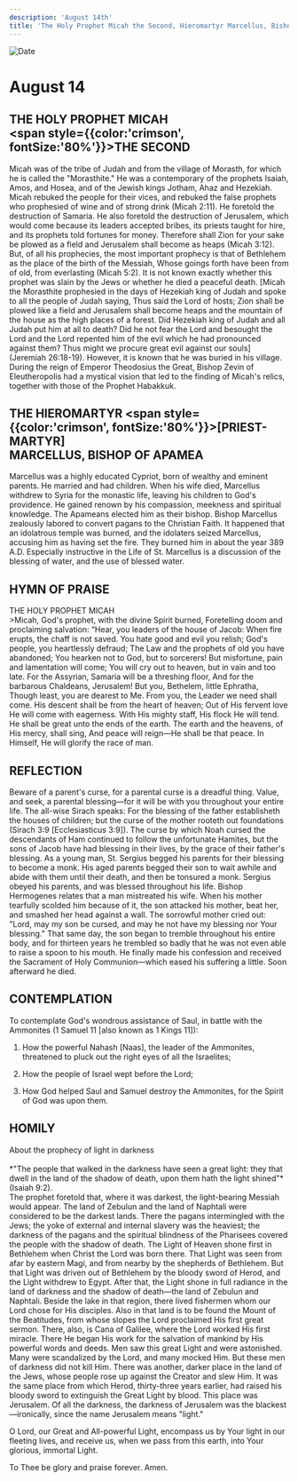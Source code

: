 ```yaml
---
description: 'August 14th'
title: 'The Holy Prophet Micah the Second, Hieromartyr Marcellus, Bishop of Apamea'
---
```


<CustomPaginator />
<RunningHead />

<Image src="/title-imprint.png" height={68} width={50} alt="Date" className="title-imprint"/>

# <div id="date">August <Image className="four-dot" src="/four-dot.png" height={15} width={15} alt="" />14</div>

## THE HOLY PROPHET MICAH <br /><span style={{color:'crimson', fontSize:'80%'}}>THE SECOND</span>

Micah was of the tribe of Judah and from the village of Morasth, for which he is called the "Morasthite." He was a contemporary of the prophets Isaiah, Amos, and Hosea, and of the Jewish kings Jotham, Ahaz and Hezekiah. Micah rebuked the people for their vices, and rebuked the false prophets who prophesied of wine and of strong drink (Micah 2:11). He foretold the destruction of Samaria. He also foretold the destruction of Jerusalem, which would come because its leaders accepted bribes, its priests taught for hire, and its prophets told fortunes for money. Therefore shall Zion for your sake be plowed as a field and Jerusalem shall become as heaps (Micah 3:12). But, of all his prophecies, the most important prophecy is that of Bethlehem as the place of the birth of the Messiah, Whose goings forth have been from of old, from everlasting (Micah 5:2). It is not known exactly whether this prophet was slain by the Jews or whether he died a peaceful death. [Micah the Morasthite prophesied in the days of Hezekiah king of Judah and spoke to all the people of Judah saying, Thus said the Lord of hosts; Zion shall be plowed like a field and Jerusalem shall become heaps and the mountain of the house as the high places of a forest. Did Hezekiah king of Judah and all Judah put him at all to death? Did he not fear the Lord and besought the Lord and the Lord repented him of the evil which he had pronounced against them? Thus might we procure great evil against our souls] (Jeremiah 26:18-19). However, it is known that he was buried in his village. During the reign of Emperor Theodosius the Great, Bishop Zevin of Eleutheropolis had a mystical vision that led to the finding of Micah's relics, together with those of the Prophet Habakkuk.

## THE HIEROMARTYR <span style={{color:'crimson', fontSize:'80%'}}>[PRIEST-MARTYR]</span><br />MARCELLUS, BISHOP OF APAMEA

Marcellus was a highly educated Cypriot, born of wealthy and eminent parents. He married and had children.  When his wife died, Marcellus withdrew to Syria for the monastic life, leaving his children to God's providence. He gained renown by his compassion, meekness and spiritual knowledge. The Apameans elected him as their bishop. Bishop Marcellus zealously labored to convert pagans to the Christian Faith. It happened that an idolatrous temple was burned, and the idolaters seized Marcellus, accusing him as having set the fire.  They burned him in about the year 389 A.D. Especially instructive in the Life of St. Marcellus is a discussion of the blessing of water, and the use of blessed water.

## HYMN OF PRAISE
<div style={{textAlign:'center', color:'crimson', fontWeight:'bold'}}>
THE HOLY PROPHET MICAH
</div>
>Micah, God's prophet, with the divine Spirit burned,  
Foretelling doom and proclaiming salvation:  
“Hear, you leaders of the house of Jacob:  
When fire erupts, the chaff is not saved.  
You hate good and evil you relish;  
God's people, you heartlessly defraud;  
The Law and the prophets of old you have abandoned;  
You hearken not to God, but to sorcerers!  
But misfortune, pain and lamentation will come;  
You will cry out to heaven, but in vain and too late.  
For the Assyrian, Samaria will be a threshing floor,  
And for the barbarous Chaldeans, Jerusalem!  
But you, Bethelem, little Ephratha,  
Though least, you are dearest to Me.  
From you, the Leader we need shall come.  
His descent shall be from the heart of heaven;  
Out of His fervent love He will come with eagerness.  
With His mighty staff, His flock He will tend.  
He shall be great unto the ends of the earth.  
The earth and the heavens, of His mercy, shall sing,  
And peace will reign—He shall be that peace.  
In Himself, He will glorify the race of man.  


## REFLECTION

Beware of a parent's curse, for a parental curse is a dreadful thing. Value, and seek, a parental blessing—for it will be with you throughout your entire life. The all-wise Sirach speaks: For the blessing of the father establisheth the houses of children; but the curse of the mother rooteth out foundations (Sirach 3:9 [Ecclesiasticus 3:9]). The curse by which Noah cursed the descendants of Ham continued to follow the unfortunate Hamites, but the sons of Jacob have had blessing in their lives, by the grace of their father's blessing.  As a young man, St. Sergius begged his parents for their blessing to become a monk. His aged parents begged their son to wait awhile and abide with them until their death, and then be tonsured a monk. Sergius obeyed his parents, and was blessed throughout his life. Bishop Hermogenes relates that a man mistreated his wife. When his mother tearfully scolded him because of it, the son attacked his mother, beat her, and smashed her head against a wall. The sorrowful mother cried out: "Lord, may my son be cursed, and may he not have my blessing nor Your blessing." That same day, the son began to tremble throughout his entire body, and for thirteen years he trembled so badly that he was not even able to raise a spoon to his mouth. He finally made his confession and received the Sacrament of Holy Communion—which eased his suffering a little. Soon afterward he died.


## CONTEMPLATION

To contemplate God's wondrous assistance of Saul, in battle with the Ammonites (1 Samuel 11 [also known as 1 Kings 11]):

1. How the powerful Nahash [Naas], the leader of the Ammonites, threatened to pluck out the right eyes of all the Israelites;

2. How the people of Israel wept before the Lord;

3. How God helped Saul and Samuel destroy the Ammonites, for the Spirit of God was upon them.


## HOMILY
<div style={{textAlign:'center', color:'crimson', fontWeight:'bold'}}>
About the prophecy of light in darkness
</div>
<br />
<div style={{textAlign:'right'}}>
*"The people that walked in the darkness have seen a great light: they that dwell in the land of the shadow of death, upon them hath the light shined"* (Isaiah 9:2).
</div>
The prophet foretold that, where it was darkest, the light-bearing Messiah would appear. The land of Zebulun and the land of Naphtali were considered to be the darkest lands. There the pagans intermingled with the Jews; the yoke of external and internal slavery was the heaviest; the darkness of the pagans and the spiritual blindness of the Pharisees covered the people with the shadow of death. The Light of Heaven shone first in Bethlehem when Christ the Lord was born there. That Light was seen from afar by eastern Magi, and from nearby by the shepherds of Bethlehem. But that Light was driven out of Bethlehem by the bloody sword of Herod, and the Light withdrew to Egypt. After that, the Light shone in full radiance in the land of darkness and the shadow of death—the land of Zebulun and Naphtali. Beside the lake in that region, there lived fishermen whom our Lord chose for His disciples. Also in that land is to be found the Mount of the Beatitudes, from whose slopes the Lord proclaimed His first great sermon. There, also, is Cana of Galilee, where the Lord worked His first miracle. There He began His work for the salvation of mankind by His powerful words and deeds. Men saw this great Light and were astonished. Many were scandalized by the Lord, and many mocked Him. But these men of darkness did not kill Him. There was another, darker place in the land of the Jews, whose people rose up against the Creator and slew Him. It was the same place from which Herod, thirty-three years earlier, had raised his bloody sword to extinguish the Great Light by blood. This place was Jerusalem. Of all the darkness, the darkness of Jerusalem was the blackest—ironically, since the name Jerusalem means "light."

O Lord, our Great and All-powerful Light, encompass us by Your light in our fleeting lives, and receive us, when we pass from this earth, into Your glorious, immortal Light.

To Thee be glory and praise forever. Amen.